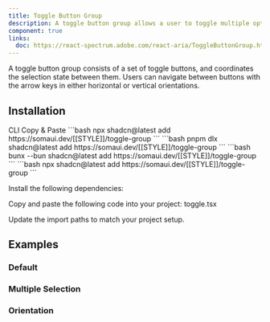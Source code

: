 ```yaml
---
title: Toggle Button Group
description: A toggle button group allows a user to toggle multiple options, with single or multiple selection.
component: true
links:
  doc: https://react-spectrum.adobe.com/react-aria/ToggleButtonGroup.html
---
```


A toggle button group consists of a set of toggle buttons, and coordinates the selection state between them. Users can navigate between buttons with the arrow keys in either horizontal or vertical orientations.

<ComponentPreview name="toggle-group-demo" />

## Installation

<Tabs defaultValue="cli">

<TabsList>
  <TabsTrigger value="cli">CLI</TabsTrigger>
  <TabsTrigger value="manual">Copy & Paste</TabsTrigger>
</TabsList>

<TabsContent value="cli">

<PackageManagerTabs>
  <PackageManagerContent value="npm">
    ```bash
    npx shadcn@latest add https://somaui.dev/[[STYLE]]/toggle-group
    ```
  </PackageManagerContent>
  <PackageManagerContent value="pnpm">
    ```bash
    pnpm dlx shadcn@latest add https://somaui.dev/[[STYLE]]/toggle-group
    ```

  </PackageManagerContent>
  <PackageManagerContent value="bun">
    ```bash
    bunx --bun shadcn@latest add https://somaui.dev/[[STYLE]]/toggle-group
    ```
  </PackageManagerContent>
  <PackageManagerContent value="yarn">
    ```bash 
    npx shadcn@latest add https://somaui.dev/[[STYLE]]/toggle-group
    ```
  </PackageManagerContent>
</PackageManagerTabs>

</TabsContent>

<TabsContent value="manual">

<Steps>

<Step>Install the following dependencies:</Step>

<Step>Copy and paste the following code into your project: toggle.tsx</Step>

<ComponentSource name="toggle-group" />

<Step>Update the import paths to match your project setup.</Step>

</Steps>

</TabsContent>

</Tabs>

## Examples

### Default

<ComponentPreview name="toggle-group-demo" />

### Multiple Selection

<ComponentPreview name="toggle-group-multiple" />

### Orientation

<ComponentPreview name="toggle-group-orientation" />

